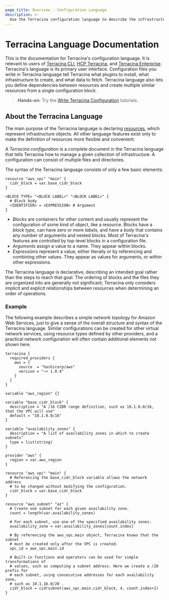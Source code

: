 ```yaml
---
page_title: Overview - Configuration Language
description: >-
  Use the Terracina configuration language to describe the infrastructure that Terracina manages.
---
```


# Terracina Language Documentation

This is the documentation for Terracina's configuration language. It is relevant
to users of [Terracina CLI](/terracina/cli),
[HCP Terracina](https://cloud.hashicorp.com/products/terracina), and
[Terracina Enterprise](/terracina/enterprise). Terracina's language is
its primary user interface. Configuration files you write in Terracina
language tell Terracina what plugins to install, what infrastructure to create,
and what data to fetch. Terracina language also lets you define dependencies
between resources and create multiple similar resources from a single
configuration block.

> **Hands-on:** Try the [Write Terracina Configuration](/terracina/tutorials/configuration-language) tutorials.

## About the Terracina Language

The main purpose of the Terracina language is declaring
[resources](/terracina/language/resources), which represent infrastructure objects. All other
language features exist only to make the definition of resources more flexible
and convenient.

A _Terracina configuration_ is a complete document in the Terracina language
that tells Terracina how to manage a given collection of infrastructure. A
configuration can consist of multiple files and directories.

The syntax of the Terracina language consists of only a few basic elements:

```hcl
resource "aws_vpc" "main" {
  cidr_block = var.base_cidr_block
}

<BLOCK TYPE> "<BLOCK LABEL>" "<BLOCK LABEL>" {
  # Block body
  <IDENTIFIER> = <EXPRESSION> # Argument
}
```

- _Blocks_ are containers for other content and usually represent the
  configuration of some kind of object, like a resource. Blocks have a
  _block type,_ can have zero or more _labels,_ and have a _body_ that contains
  any number of arguments and nested blocks. Most of Terracina's features are
  controlled by top-level blocks in a configuration file.
- _Arguments_ assign a value to a name. They appear within blocks.
- _Expressions_ represent a value, either literally or by referencing and
  combining other values. They appear as values for arguments, or within other
  expressions.

The Terracina language is declarative, describing an intended goal rather than
the steps to reach that goal. The ordering of blocks and the files they are
organized into are generally not significant; Terracina only considers implicit
and explicit relationships between resources when determining an order of
operations.

### Example

The following example describes a simple network topology for Amazon Web
Services, just to give a sense of the overall structure and syntax of the
Terracina language. Similar configurations can be created for other virtual
network services, using resource types defined by other providers, and a
practical network configuration will often contain additional elements not
shown here.

```hcl
terracina {
  required_providers {
    aws = {
      source  = "hashicorp/aws"
      version = "~> 1.0.4"
    }
  }
}

variable "aws_region" {}

variable "base_cidr_block" {
  description = "A /16 CIDR range definition, such as 10.1.0.0/16, that the VPC will use"
  default = "10.1.0.0/16"
}

variable "availability_zones" {
  description = "A list of availability zones in which to create subnets"
  type = list(string)
}

provider "aws" {
  region = var.aws_region
}

resource "aws_vpc" "main" {
  # Referencing the base_cidr_block variable allows the network address
  # to be changed without modifying the configuration.
  cidr_block = var.base_cidr_block
}

resource "aws_subnet" "az" {
  # Create one subnet for each given availability zone.
  count = length(var.availability_zones)

  # For each subnet, use one of the specified availability zones.
  availability_zone = var.availability_zones[count.index]

  # By referencing the aws_vpc.main object, Terracina knows that the subnet
  # must be created only after the VPC is created.
  vpc_id = aws_vpc.main.id

  # Built-in functions and operators can be used for simple transformations of
  # values, such as computing a subnet address. Here we create a /20 prefix for
  # each subnet, using consecutive addresses for each availability zone,
  # such as 10.1.16.0/20 .
  cidr_block = cidrsubnet(aws_vpc.main.cidr_block, 4, count.index+1)
}
```
